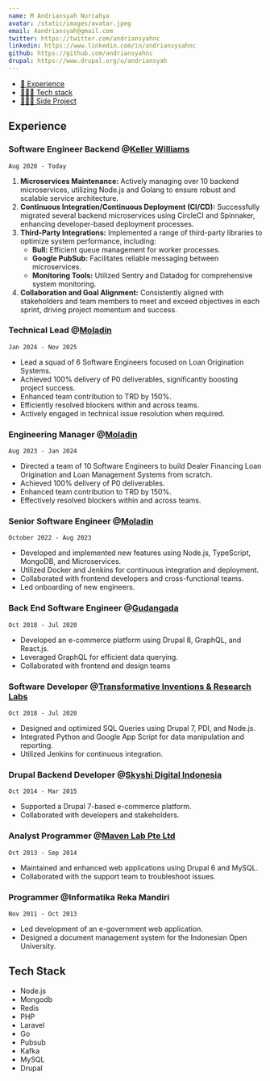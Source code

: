 ```yaml
---
name: M Andriansyah Nurcahya
avatar: /static/images/avatar.jpeg
email: 4andriansyah@gmail.com
twitter: https://twitter.com/andriansyahnc
linkedin: https://www.linkedin.com/in/andriansysahnc
github: https://github.com/andriansyahnc
drupal: https://www.drupal.org/u/andriansyah
---
```


- [💼 Experience](#experience)
- [🧑🏻‍💻 Tech stack](#tech-stack)
- [🧑🏻‍💻 Side Project](#side-project)

## Experience

### Software Engineer Backend @**[Keller Williams](https://www.kw.com)**

`Aug 2020 - Today`

1. **Microservices Maintenance:** Actively managing over 10 backend microservices, utilizing Node.js and Golang to ensure robust and scalable service architecture.
2. **Continuous Integration/Continuous Deployment (CI/CD):** Successfully migrated several backend microservices using CircleCI and Spinnaker, enhancing developer-based deployment processes.
3. **Third-Party Integrations:** Implemented a range of third-party libraries to optimize system performance, including:
   - **Bull:** Efficient queue management for worker processes.
   - **Google PubSub:** Facilitates reliable messaging between microservices.
   - **Monitoring Tools:** Utilized Sentry and Datadog for comprehensive system monitoring.
4. **Collaboration and Goal Alignment:** Consistently aligned with stakeholders and team members to meet and exceed objectives in each sprint, driving project momentum and success.

### Technical Lead @**[Moladin](https://www.moladin.com)**

`Jan 2024 - Nov 2025`

- Lead a squad of 6 Software Engineers focused on Loan Origination Systems.
- Achieved 100% delivery of P0 deliverables, significantly boosting project success.
- Enhanced team contribution to TRD by 150%.
- Efficiently resolved blockers within and across teams.
- Actively engaged in technical issue resolution when required.

### Engineering Manager @**[Moladin](https://www.moladin.com)**

`Aug 2023 - Jan 2024`

- Directed a team of 10 Software Engineers to build Dealer Financing Loan Origination and Loan Management Systems from scratch.
- Achieved 100% delivery of P0 deliverables.
- Enhanced team contribution to TRD by 150%.
- Effectively resolved blockers within and across teams.

### Senior Software Engineer @[Moladin](https://www.moladin.com)

`October 2022 - Aug 2023`

- Developed and implemented new features using Node.js, TypeScript, MongoDB, and Microservices.
- Utilized Docker and Jenkins for continuous integration and deployment.
- Collaborated with frontend developers and cross-functional teams.
- Led onboarding of new engineers.

### Back End Software Engineer @[Gudangada](https://gudangada.com)

`Oct 2018 - Jul 2020`

- Developed an e-commerce platform using Drupal 8, GraphQL, and React.js.
- Leveraged GraphQL for efficient data querying.
- Collaborated with frontend and design teams

### Software Developer @[Transformative Inventions & Research Labs](https://www.transformativeinventions.com)

`Oct 2018 - Jul 2020`

- Designed and optimized SQL Queries using Drupal 7, PDI, and Node.js.
- Integrated Python and Google App Script for data manipulation and reporting.
- Utilized Jenkins for continuous integration.

### Drupal Backend Developer @[Skyshi Digital Indonesia](https://skyshi.com)

`Oct 2014 - Mar 2015`

- Supported a Drupal 7-based e-commerce platform.
- Collaborated with developers and stakeholders.

### Analyst Programmer @[Maven Lab Pte Ltd](https://www.mavenlab.com)

`Oct 2013 - Sep 2014`

- Maintained and enhanced web applications using Drupal 6 and MySQL.
- Collaborated with the support team to troubleshoot issues.

### Programmer @Informatika Reka Mandiri

`Nov 2011 - Oct 2013`

- Led development of an e-government web application.
- Designed a document management system for the Indonesian Open University.

## Tech Stack

- Node.js
- Mongodb
- Redis
- PHP
- Laravel
- Go
- Pubsub
- Kafka
- MySQL
- Drupal
